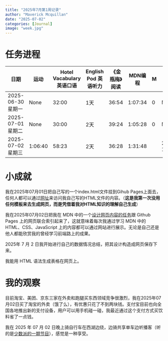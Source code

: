 ```yaml
---
title: "2025年7月第1周记录"
author: "Maverick Mcquillan"
date: "2025-07-02"
categories: [Journal] 
image: "week.jpg" 
---
```



# 任务进程

```{=html}

<style>
table td:first-child {
  width: 170px; 
}
</style>

<table class="table table-bordered table-hover">
  <thead>
    <tr>
      <th>日期</th>
      <th>运动</th>
      <th>Hotel Vacabulary 英语口语</th>
      <th>English Pod 英语听力</th>
      <th>《金瓶梅》阅读</th>
      <th>MDN编程</th>
      <th>M</th>
      <th>睡眠时间</th>
    </tr>
  </thead>
  <tbody>
    <tr>
      <td>2025-06-30 星期一</td>
      <td class="bg-warning">None</td>
      <td class="bg-success">32:00</td>
      <td>1天</td>
      <td class="bg-success">36:54</td>
      <td class="bg-success">1:07:34</td>
      <td class="bg-success">0</td>
      <td>None</td>
    </tr>
    <tr>
      <td>2025-07-01 星期二</td>
      <td class="bg-warning">None</td>
      <td class="bg-success">30:00</td>
      <td>2天</td>
      <td class="bg-success">39:24</td>
      <td class="bg-success">1:05:28</td>
      <td class="bg-success">0</td>
      <td>None</td>
   </tr>
    <tr>
      <td>2025-07-02 星期三</td>
      <td class="bg-success">1:06:40</td>
      <td class="bg-success">58:23</td>
      <td>2天</td>
      <td class="bg-success">36:28</td>
      <td class="bg-success">1:31:48</td>
      <td></td>
      <td class="bg-danger">2:00-11:08</td>
    </tr>
  </tbody>
</table>

```





# 小成就

我在2025年07月01日把自己写的一个index.html文件挂到Gihub Pages上面去，任何人都可以通过<a href="https://maverickmcquillan.github.io/testhtml/">网址</a>来访问我自己写的HTML文件的内容。（**这是我第一次没用任何模板来去生成网页，而是凭借着我对HTML知识的理解自己生成**）

我在2025年07月02日把我在 MDN 中的一个<a href="https://maverickmcquillan.github.io/testhtml/assets%202/index.html">设计网页内容的任务</a>跟 Github Pages 上的网页联合索引起来了，这就意味着每次我通过学习 MDN 中的 HTML、CSS、JavaScript 上的内容都可以通过网站进行展示。无论是自己还是他人都能欣赏我的曾经学习前端路上的成果。

2025年 7 月 2 日我开始进行自己的数据情况总结，把其设计构造成网页保存下来。

我能用 HTML 语法生成表格在网页上。

# 我的观察

目前淘宝、美团、京东三家在外卖和跑腿买东西领域竞争很激烈，我在2025年07月02日买了淘宝的外卖（饿了么），有优惠只花了不到两块钱。支付宝目前也向全国各地推出新的支付设备，用户可以用手机碰一碰，我最近通过这个支付方式买饮料省了一点钱。

我在 2025 年 07 月 02 日晚上骑自行车在西湖边绕，边骑共享单车边听播客（听的是<a href="https://sspai.typlog.io/episodes/ep140">少数派的一期节目</a>），感觉是一种享受。



